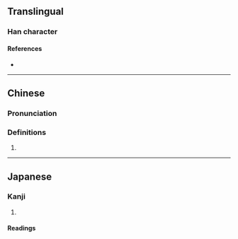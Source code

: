 {{character info/new}}
==Translingual==

===Han character===
{{Han char|rn=30|rad=口|as=07|sn=10|four=62047|canj=RBV|ids=⿰口妥}}

====References====
* {{Han ref|kx=0191.090|dkj=03674|dj=0410.220|hdz=10631.130|uh=54F8|ud=21752|bh=D143|bd=53571}}

----

==Chinese==
{{zh-forms}}

===Pronunciation===
{{zh-pron
|m=suī
|c=
|cat=
}}

===Definitions===
{{zh-hanzi}}

# {{rfdef|zh}}

----

==Japanese==

===Kanji===
{{ja-kanji|grade=|rs=口07}}

# {{rfdef|ja|sort=口07}}

====Readings====
{{ja-readings|on=[[さい]] (sai), [[せ]] (se)|kun=}}